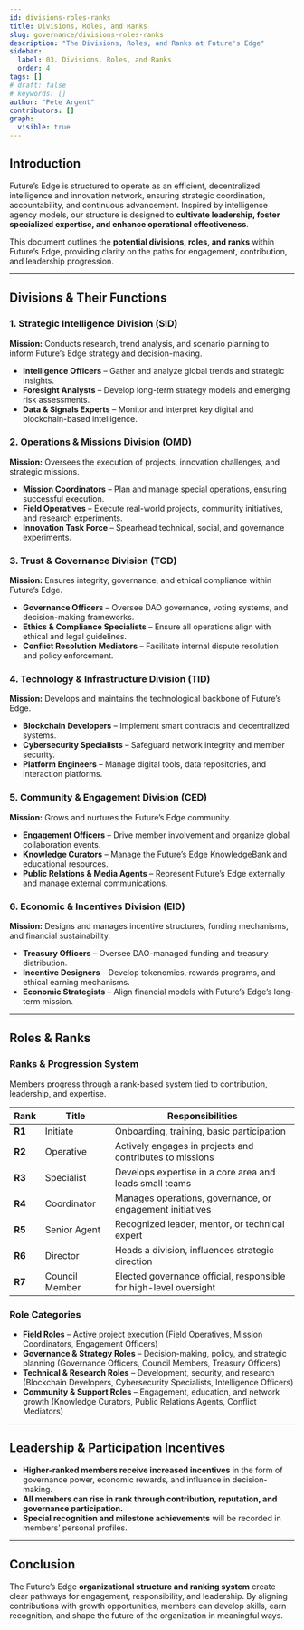```yaml
---
id: divisions-roles-ranks
title: Divisions, Roles, and Ranks
slug: governance/divisions-roles-ranks
description: "The Divisions, Roles, and Ranks at Future's Edge"
sidebar:
  label: 03. Divisions, Roles, and Ranks
  order: 4
tags: []
# draft: false
# keywords: []
author: "Pete Argent"
contributors: []
graph:
  visible: true
---
```


## Introduction
Future’s Edge is structured to operate as an efficient, decentralized intelligence and innovation network, ensuring strategic coordination, accountability, and continuous advancement. Inspired by intelligence agency models, our structure is designed to **cultivate leadership, foster specialized expertise, and enhance operational effectiveness**.

This document outlines the **potential divisions, roles, and ranks** within Future’s Edge, providing clarity on the paths for engagement, contribution, and leadership progression.

---

## Divisions & Their Functions
### 1. Strategic Intelligence Division (SID)
**Mission:** Conducts research, trend analysis, and scenario planning to inform Future’s Edge strategy and decision-making.
- **Intelligence Officers** – Gather and analyze global trends and strategic insights.
- **Foresight Analysts** – Develop long-term strategy models and emerging risk assessments.
- **Data & Signals Experts** – Monitor and interpret key digital and blockchain-based intelligence.

### 2. Operations & Missions Division (OMD)
**Mission:** Oversees the execution of projects, innovation challenges, and strategic missions.
- **Mission Coordinators** – Plan and manage special operations, ensuring successful execution.
- **Field Operatives** – Execute real-world projects, community initiatives, and research experiments.
- **Innovation Task Force** – Spearhead technical, social, and governance experiments.

### 3. Trust & Governance Division (TGD)
**Mission:** Ensures integrity, governance, and ethical compliance within Future’s Edge.
- **Governance Officers** – Oversee DAO governance, voting systems, and decision-making frameworks.
- **Ethics & Compliance Specialists** – Ensure all operations align with ethical and legal guidelines.
- **Conflict Resolution Mediators** – Facilitate internal dispute resolution and policy enforcement.

### 4. Technology & Infrastructure Division (TID)
**Mission:** Develops and maintains the technological backbone of Future’s Edge.
- **Blockchain Developers** – Implement smart contracts and decentralized systems.
- **Cybersecurity Specialists** – Safeguard network integrity and member security.
- **Platform Engineers** – Manage digital tools, data repositories, and interaction platforms.

### 5. Community & Engagement Division (CED)
**Mission:** Grows and nurtures the Future’s Edge community.
- **Engagement Officers** – Drive member involvement and organize global collaboration events.
- **Knowledge Curators** – Manage the Future’s Edge KnowledgeBank and educational resources.
- **Public Relations & Media Agents** – Represent Future’s Edge externally and manage external communications.

### 6. Economic & Incentives Division (EID)
**Mission:** Designs and manages incentive structures, funding mechanisms, and financial sustainability.
- **Treasury Officers** – Oversee DAO-managed funding and treasury distribution.
- **Incentive Designers** – Develop tokenomics, rewards programs, and ethical earning mechanisms.
- **Economic Strategists** – Align financial models with Future’s Edge’s long-term mission.

---

## Roles & Ranks
### Ranks & Progression System
Members progress through a rank-based system tied to contribution, leadership, and expertise.

| Rank | Title | Responsibilities |
|------|-------|----------------|
| **R1** | Initiate | Onboarding, training, basic participation |
| **R2** | Operative | Actively engages in projects and contributes to missions |
| **R3** | Specialist | Develops expertise in a core area and leads small teams |
| **R4** | Coordinator | Manages operations, governance, or engagement initiatives |
| **R5** | Senior Agent | Recognized leader, mentor, or technical expert |
| **R6** | Director | Heads a division, influences strategic direction |
| **R7** | Council Member | Elected governance official, responsible for high-level oversight |

### Role Categories
- **Field Roles** – Active project execution (Field Operatives, Mission Coordinators, Engagement Officers)
- **Governance & Strategy Roles** – Decision-making, policy, and strategic planning (Governance Officers, Council Members, Treasury Officers)
- **Technical & Research Roles** – Development, security, and research (Blockchain Developers, Cybersecurity Specialists, Intelligence Officers)
- **Community & Support Roles** – Engagement, education, and network growth (Knowledge Curators, Public Relations Agents, Conflict Mediators)

---

## Leadership & Participation Incentives
- **Higher-ranked members receive increased incentives** in the form of governance power, economic rewards, and influence in decision-making.
- **All members can rise in rank through contribution, reputation, and governance participation.**
- **Special recognition and milestone achievements** will be recorded in members’ personal profiles.

---

## Conclusion
The Future’s Edge **organizational structure and ranking system** create clear pathways for engagement, responsibility, and leadership. By aligning contributions with growth opportunities, members can develop skills, earn recognition, and shape the future of the organization in meaningful ways.

